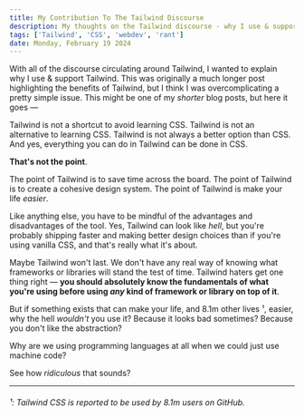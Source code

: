 ```yaml
---
title: My Contribution To The Tailwind Discourse
description: My thoughts on the Tailwind discourse - why I use & support Tailwind
tags: ['Tailwind', 'CSS', 'webdev', 'rant']
date: Monday, February 19 2024
---
```


With all of the discourse circulating around Tailwind, I wanted to explain why I use & support Tailwind. This was originally a much longer post highlighting the benefits of Tailwind, but I think I was overcomplicating a pretty simple issue. This might be one of my *shorter* blog posts, but here it goes &mdash; 

Tailwind is not a shortcut to avoid learning CSS. Tailwind is not an alternative to learning CSS. Tailwind is not always a better option than CSS. And yes, everything you can do in Tailwind can be done in CSS.

**That's not the point**. 

The point of Tailwind is to save time across the board. The point of Tailwind is to create a cohesive design system. The point of Tailwind is make your life *easier*. 

Like anything else, you have to be mindful of the advantages and disadvantages of the tool. 
Yes, Tailwind can look like *hell*, but you're probably shipping faster and making better design choices than if you're using vanilla CSS, and that's really what it's about. 

Maybe Tailwind won't last. We don't have any real way of knowing what frameworks or libraries will stand the test of time. Tailwind haters get one thing right &mdash; **you should absolutely know the fundamentals of what you're using before using *any* kind of framework or library on top of it**. 

But if something exists that can make your life, and 8.1m other lives ¹, easier, why the hell *wouldn't* you use it? Because it looks bad sometimes? Because you don't like the abstraction? 

Why are we using programming languages at all when we could just use machine code? 

See how *ridiculous* that sounds? 

---

###### ¹: Tailwind CSS is reported to be used by 8.1m users on GitHub. 
